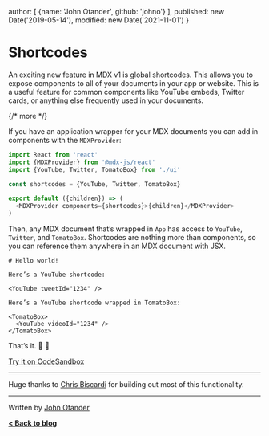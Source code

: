   author: [
    {name: 'John Otander', github: 'johno'}
  ],
  published: new Date('2019-05-14'),
  modified: new Date('2021-11-01')
}

# Shortcodes

An exciting new feature in MDX v1 is global shortcodes.
This allows you to expose components to all of your documents in your app or
website.
This is a useful feature for common components like YouTube embeds, Twitter
cards, or anything else frequently used in your documents.

{/* more */}

If you have an application wrapper for your MDX documents
you can add in components with the `MDXProvider`:

```js path="src/App.js"
import React from 'react'
import {MDXProvider} from '@mdx-js/react'
import {YouTube, Twitter, TomatoBox} from './ui'

const shortcodes = {YouTube, Twitter, TomatoBox}

export default ({children}) => (
  <MDXProvider components={shortcodes}>{children}</MDXProvider>
)
```

Then, any MDX document that’s wrapped in `App` has access to `YouTube`,
`Twitter`, and `TomatoBox`.
Shortcodes are nothing more than components, so you can reference them anywhere
in an MDX document with JSX.

```mdx path="example.mdx"
# Hello world!

Here’s a YouTube shortcode:

<YouTube tweetId="1234" />

Here’s a YouTube shortcode wrapped in TomatoBox:

<TomatoBox>
  <YouTube videoId="1234" />
</TomatoBox>
```

That’s it.
🎉 🚀

[Try it on CodeSandbox](https://github.com/mdx-js/mdx/tree/9a0fe3a/examples/shortcodes)

***

Huge thanks to [Chris Biscardi](https://christopherbiscardi.com)
for building out most of this functionality.

***

Written by [John Otander](https://johno.com)

**[\< Back to blog](/blog)**
